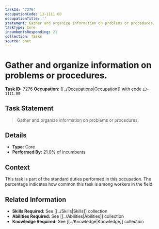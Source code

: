 ```yaml
---
taskId: '7276'
occupationCode: 13-1111.00
occupationTitle: ''
statement: Gather and organize information on problems or procedures.
taskType: Core
incumbentsResponding: 21
collection: Tasks
source: onet
---
```

# Gather and organize information on problems or procedures.

**Task ID:** 7276
**Occupation:** [[../Occupations|Occupation]] with code `13-1111.00`

## Task Statement

> Gather and organize information on problems or procedures.

## Details

- **Type:** Core
- **Performed By:** 21.0% of incumbents

## Context

This task is part of the standard duties performed in this occupation. The percentage indicates how common this task is among workers in the field.

## Related Information

- **Skills Required:** See [[../Skills|Skills]] collection
- **Abilities Required:** See [[../Abilities|Abilities]] collection
- **Knowledge Required:** See [[../Knowledge|Knowledge]] collection
